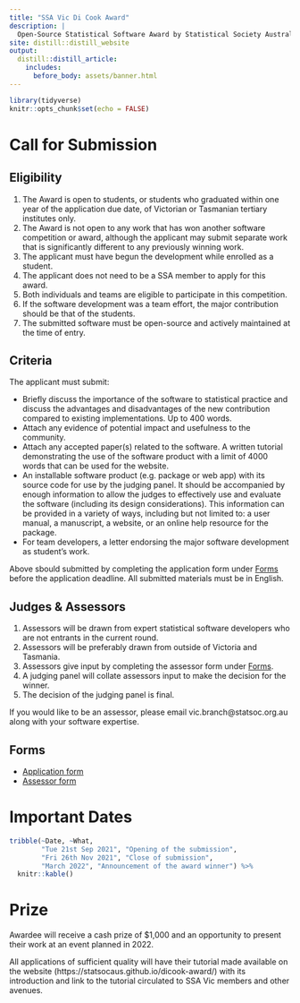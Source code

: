 ```yaml
---
title: "SSA Vic Di Cook Award"
description: |
  Open-Source Statistical Software Award by Statistical Society Australia, Victorian Branch
site: distill::distill_website
output: 
  distill::distill_article:
    includes:
      before_body: assets/banner.html
---
```


```r
library(tidyverse)
knitr::opts_chunk$set(echo = FALSE)
```


# <i class="fas fa-bullhorn"></i> Call for Submission

## Eligibility

1. The Award is open to students, or students who graduated within one year of the application due date, of Victorian or Tasmanian tertiary institutes only. 
1. The Award is not open to any work that has won another software competition or award, although the applicant may submit separate work that is significantly different to any previously winning work. 
1. The applicant must have begun the development while enrolled as a student. 
1. The applicant does not need to be a SSA member to apply for this award. 
1. Both individuals and teams are eligible to participate in this competition. 
1. If the software development was a team effort, the major contribution should be that of the students. 
1. The submitted software must be open-source and actively maintained at the time of entry.

## Criteria

The applicant must submit:

* Briefly discuss the importance of the software to statistical practice and discuss the advantages and disadvantages of the new contribution compared to existing implementations. Up to 400 words.
* Attach any evidence of potential impact and usefulness to the community. 
* Attach any accepted paper(s) related to the software. 
A written tutorial demonstrating the use of the software product with a limit of 4000 words that can be used for the website.
* An installable software product (e.g. package or web app) with its source code for use by the judging panel. It should be accompanied by enough information to allow the judges to effectively use and evaluate the software (including its design considerations). This information can be provided in a variety of ways, including but not limited to: a user manual, a manuscript, a website, or an online help resource for the package.
* For team developers, a letter endorsing the major software development as student’s work.

Above sbould submitted by completing the application form under [Forms](#forms) before the application deadline. All submitted materials must be in English. 


## Judges & Assessors

1. Assessors will be drawn from expert statistical software developers who are not entrants in the current round. 
1. Assessors will be preferably drawn from outside of Victoria and Tasmania. 
1. Assessors give input by completing the assessor form under [Forms](#forms).
1. A judging panel will collate assessors input to make the decision for the winner. 
1. The decision of the judging panel is final.

If you would like to be an assessor, please email vic.branch@statsoc.org.au along with your software expertise. 


## Forms

<ul class="fa-ul">
  <li><span class="fa-li"><i class="fas fa-file-code"></i></span>[Application form](https://forms.gle/BeWmazpSnA9Qobxd8)</li>
  <li><span class="fa-li"><i class="fas fa-gavel"></i></span>[Assessor form](https://forms.gle/yV5amA1RdiFtyLDa6)</li>
</ul>


# <i class="fas fa-calendar-alt"></i> Important Dates

```r
tribble(~Date, ~What,
        "Tue 21st Sep 2021", "Opening of the submission",
        "Fri 26th Nov 2021", "Close of submission",
        "March 2022", "Announcement of the award winner") %>% 
  knitr::kable()
```



# <i class="fas fa-trophy"></i> Prize

Awardee will receive a cash prize of $1,000 and an opportunity to present their work at an event planned in 2022.

All applications of sufficient quality will have their tutorial made available on the website (https://statsocaus.github.io/dicook-award/) with its introduction and link to the tutorial circulated to SSA Vic members and other avenues. 


